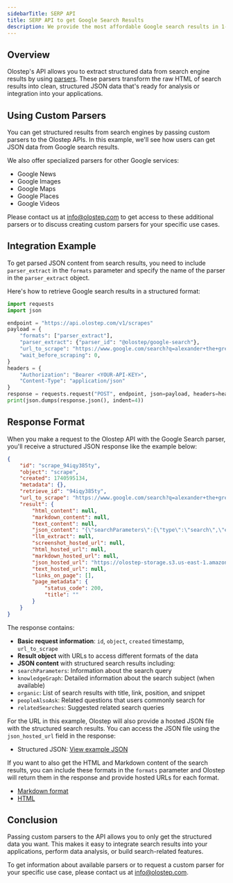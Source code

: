 ```yaml
---
sidebarTitle: SERP API
title: SERP API to get Google Search Results
description: We provide the most affordable Google search results in 1-3 seconds. Get structured search results data in JSON format
---
```


## Overview

Olostep's API allows you to extract structured data from search engine results by using [parsers](../../features/structured-content/parsers). These parsers transform the raw HTML of search results into clean, structured JSON data that's ready for analysis or integration into your applications.

## Using Custom Parsers

You can get structured results from search engines by passing custom parsers to the Olostep APIs. In this example, we'll see how users can get JSON data from Google search results.

We also offer specialized parsers for other Google services:
- Google News
- Google Images
- Google Maps
- Google Places
- Google Videos

Please contact us at [info@olostep.com](mailto:info@olostep.com) to get access to these additional parsers or to discuss creating custom parsers for your specific use cases.

## Integration Example

To get parsed JSON content from search results, you need to include `parser_extract` in the `formats` parameter and specify the name of the parser in the `parser_extract` object.

Here's how to retrieve Google search results in a structured format:

```python
import requests
import json

endpoint = "https://api.olostep.com/v1/scrapes"
payload = {
    "formats": ["parser_extract"],
    "parser_extract": {"parser_id": "@olostep/google-search"},
    "url_to_scrape": "https://www.google.com/search?q=alexander+the+great&gl=us&hl=en",
    "wait_before_scraping": 0,
}
headers = {
    "Authorization": "Bearer <YOUR-API-KEY>",
    "Content-Type": "application/json"
}
response = requests.request("POST", endpoint, json=payload, headers=headers)
print(json.dumps(response.json(), indent=4))
```

## Response Format

When you make a request to the Olostep API with the Google Search parser, you'll receive a structured JSON response like the example below:

```json
{
    "id": "scrape_94iqy385ty",
    "object": "scrape",
    "created": 1740595134,
    "metadata": {},
    "retrieve_id": "94iqy385ty",
    "url_to_scrape": "https://www.google.com/search?q=alexander+the+great&gl=us&hl=en",
    "result": {
        "html_content": null,
        "markdown_content": null,
        "text_content": null,
        "json_content": "{\"searchParameters\":{\"type\":\"search\",\"engine\":\"google\",\"q\":\"alexander the great\"},\"knowledgeGraph\":{\"title\":\"Alexander the Great\",\"type\":\"Former King of Macedonia\",\"description\":\"Alexander III of Macedon, most commonly known as Alexander the Great, was a king of the ancient Greek kingdom of Macedon.\",\"imageUrl\":\"https://www.mayaincaaztec.com/ancient-greece/alexander-the-great\",\"attributes\":{\"Born\":\"July 356 BC, Pella\",\"Died\":\"June 323 BC (age 32 years), Babylon\",\"Spouse\":\"Roxana (m. 327 BC\u2013323 BC), Parysatis II (m. 324 BC\u2013323 BC), Stateira (m. 324 BC\u2013323 BC)\",\"Children\":\"Alexander IV of Macedon\",\"Full name\":\"Alexander III of Macedon\",\"Siblings\":\"Cleopatra of Macedon, Philip III of Macedon, Thessalonike of Macedon, Cynane, Caranus, Europa of Macedon\"}},\"organic\":[{\"title\":\"Alexander the Great\",\"link\":\"https://en.wikipedia.org/wiki/Alexander_the_Great\",\"position\":1,\"snippet\":\"He was undefeated in battle and is widely considered to be one of history's greatest and most successful military commanders.\",\"sitelinks\":[{\"title\":\"Death of Alexander the Great\",\"link\":\"https://en.wikipedia.org/wiki/Death_of_Alexander_the_Great\"},{\"title\":\"Wars of Alexander the Great\",\"link\":\"https://en.wikipedia.org/wiki/Wars_of_Alexander_the_Great\"}]},{\"title\":\"Alexander the Great | Biography, Empire, Death, & Facts\",\"link\":\"https://www.britannica.com/biography/Alexander-the-Great#:~:text=Top%20Questions-,Why%20is%20Alexander%20the%20Great%20famous%3F,Greece%20to%20part%20of%20India.\",\"position\":2},{\"title\":\"Alexander the Great's Last Three Wishes. - LinkedIn\",\"link\":\"https://www.linkedin.com/pulse/moment-can-last-lifetime-alexander-greats-three-wishes-holt#:~:text=1)%20The%20king%20of%20Macedon,my%20coffin%2C%22%20Alexander%20said.\",\"position\":3},{\"title\":\"Alexander the Great Failure: The Collapse of the Macedonian Empire\",\"link\":\"https://www.publishersweekly.com/9781847251886#:~:text=His%20inability%20to%20delegate%20work,its%20independence%20and%20its%20boundaries.\",\"position\":4},{\"title\":\"Who defeated Alexander The Great? Who conquered Greece after him ...\",\"link\":\"https://www.quora.com/Who-defeated-Alexander-The-Great-Who-conquered-Greece-after-him-and-why-were-they-able-to-conquer-that-region-while-Alexander-couldnt#:~:text=No%20one%20defeated%20Alexander%20the,his%20death%20was%20not%20natural.\",\"position\":5},{\"title\":\"Alexander the Great | Biography, Empire, Death, & Facts\",\"link\":\"https://www.britannica.com/biography/Alexander-the-Great\",\"position\":6,\"snippet\":\"Feb 11, 2025 \u2014 Alexander the Great, a fearless Macedonian king and military genius, conquered vast territories from Greece to Egypt and India, ...\"},{\"title\":\"Alexander the Great: Empire & Death\",\"link\":\"https://www.history.com/topics/ancient-greece/alexander-the-great\",\"position\":7,\"snippet\":\"Nov 9, 2009 \u2014 Alexander the Great was an ancient Macedonian ruler and one of history's greatest military minds who, as King of Macedonia and Persia, ...\"},{\"title\":\"History - Alexander the Great\",\"link\":\"https://www.bbc.co.uk/history/historic_figures/alexander_the_great.shtml\",\"position\":8,\"snippet\":\"Alexander III of Macedon, better known as Alexander the Great, single-handedly changed the nature of the ancient world in little more than a decade.\"},{\"title\":\"Alexander the Great - National Geographic Education\",\"link\":\"https://education.nationalgeographic.org/resource/alexander-great/\",\"position\":9,\"snippet\":\"Oct 19, 2023 \u2014 Alexander was born in 356 B.C.E. in Pella, Macedonia, to King Philip II. As a young boy, Alexander was taught to read, write, and play the lyre.\"},{\"title\":\"Who loved Alexander the Great?\",\"link\":\"https://museums.cam.ac.uk/magic/who-loved-alexander-great\",\"position\":10,\"snippet\":\"Throughout his life, Alexander married 3 women and fathered at least 2 children but also had several male lovers. Amongst his closest relationships was that ...\"},{\"title\":\"Alexander the Great (1956)\",\"link\":\"https://www.imdb.com/title/tt0048937/\",\"position\":11,\"snippet\":\"The life and military conquests of Alexander III of Macedon (July 20/21, 356 - June 10/11, 323 B.C.), commonly known as Alexander the Great.\"},{\"title\":\"Alexander the Great\",\"link\":\"https://www.worldhistory.org/Alexander_the_Great/\",\"position\":12,\"snippet\":\"Nov 14, 2013 \u2014 He is known as 'the great' both for his military genius and his diplomatic skills in handling the various populaces of the regions he conquered.\"}],\"peopleAlsoAsk\":[{\"question\":\"What is Alexander the Great most famous for?\"},{\"question\":\"What did Alexander the Great say before he died?\",\"link\":\"https://www.linkedin.com/pulse/moment-can-last-lifetime-alexander-greats-three-wishes-holt#:~:text=1)%20The%20king%20of%20Macedon,my%20coffin%2C%22%20Alexander%20said.\",\"title\":\"Alexander the Great's Last Three Wishes. - LinkedIn\"},{\"question\":\"What led to the fall of Alexander?\",\"link\":\"https://www.publishersweekly.com/9781847251886#:~:text=His%20inability%20to%20delegate%20work,its%20independence%20and%20its%20boundaries.\",\"title\":\"Alexander the Great Failure: The Collapse of the Macedonian Empire\"},{\"question\":\"Which country defeated Alexander the Great?\",\"link\":\"https://www.quora.com/Who-defeated-Alexander-The-Great-Who-conquered-Greece-after-him-and-why-were-they-able-to-conquer-that-region-while-Alexander-couldnt#:~:text=No%20one%20defeated%20Alexander%20the,his%20death%20was%20not%20natural.\",\"title\":\"Who defeated Alexander The Great? Who conquered Greece after him ...\"}],\"relatedSearches\":[{\"query\":\"Alexander the Great book\"},{\"query\":\"Alexander the Great empire\"},{\"query\":\"Alexander the Great death\"},{\"query\":\"Alexander the Great religion\"},{\"query\":\"Alexander the Great Empire map\"},{\"query\":\"Alexander the Great achievements\"},{\"query\":\"What was Alexander the Great known for\"},{\"query\":\"Alexander the Great empire name\"}]}",
        "llm_extract": null,
        "screenshot_hosted_url": null,
        "html_hosted_url": null,
        "markdown_hosted_url": null,
        "json_hosted_url": "https://olostep-storage.s3.us-east-1.amazonaws.com/json_94iqy385ty.json",
        "text_hosted_url": null,
        "links_on_page": [],
        "page_metadata": {
            "status_code": 200,
            "title": ""
        }
    }
}
```

The response contains:

- **Basic request information**: `id`, `object`, `created` timestamp, `url_to_scrape`
- **Result object** with URLs to access different formats of the data
- **JSON content** with structured search results including:
- `searchParameters`: Information about the search query
- `knowledgeGraph`: Detailed information about the search subject (when available)
- `organic`: List of search results with title, link, position, and snippet
- `peopleAlsoAsk`: Related questions that users commonly search for
- `relatedSearches`: Suggested related search queries


For the URL in this example, Olostep will also provide a hosted JSON file with the structured search results. You can access the JSON file using the `json_hosted_url` field in the response:

- Structured JSON: [View example JSON](https://olostep-storage.s3.us-east-1.amazonaws.com/json_vxc86vq2pf.json)

If you want to also get the HTML and Markdown content of the search results, you can include these formats in the `formats` parameter and Olostep will return them in the response and provide hosted URLs for each format.
- [Markdown format](https://olostep-storage.s3.us-east-1.amazonaws.com/markDown_vxc86vq2pf.txt)
- [HTML](https://olostep-storage.s3.us-east-1.amazonaws.com/text_vxc86vq2pf.txt)


## Conclusion
Passing custom parsers to the API allows you to only get the structured data you want. This makes it easy to integrate search results into your applications, perform data analysis, or build search-related features.

To get information about available parsers or to request a custom parser for your specific use case, please contact us at [info@olostep.com](mailto:info@olostep.com).